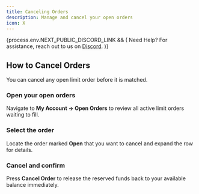 ```yaml
---
title: Canceling Orders
description: Manage and cancel your open orders
icon: X
---
```



{process.env.NEXT_PUBLIC_DISCORD_LINK && (
<Callout>
  Need Help? For assistance, reach out to us on <a href={process.env.NEXT_PUBLIC_DISCORD_LINK} target="_blank">Discord</a>.
</Callout>
)}

## How to Cancel Orders

You can cancel any open limit order before it is matched.

<Steps>
  <Step>
    <h3 className="!mt-0">Open your open orders</h3>
    <p>
      Navigate to <strong>My Account → Open Orders</strong> to review all active
      limit orders waiting to fill.
    </p>
  </Step>
  <Step>
    <h3 className="!mt-0">Select the order</h3>
    <p>
      Locate the order marked <strong>Open</strong> that you want to cancel and
      expand the row for details.
    </p>
  </Step>
  <Step>
    <h3 className="!mt-0">Cancel and confirm</h3>
    <p>
      Press <strong>Cancel Order</strong> to release the reserved funds back to
      your available balance immediately.
    </p>
  </Step>
</Steps>

